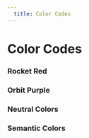 ```yaml
---
  title: Color Codes
---
```


# Color Codes
<h3>
  Rocket Red
</h3>
<ColorSwatchGrid>
  <ColorSwatch variableName="sprk-red" colorName="Rocket Red" />
  <ColorSwatch variableName="sprk-deep-red" />
  <ColorSwatch variableName="sprk-mid-red" />
</ColorSwatchGrid>
<SprkDivider element="span"/>
<h3>
  Orbit Purple
</h3>
<ColorSwatchGrid>
  <ColorSwatch variableName="sprk-purple" colorName="Orbit Purple" />
  <ColorSwatch variableName="sprk-purple-dark" />
  <ColorSwatch variableName="sprk-purple-deep" />
  <ColorSwatch variableName="sprk-purple-light" />
  <ColorSwatch variableName="sprk-purple-lightest" hasOutline={true} />
</ColorSwatchGrid>
<SprkDivider element="span"/>
<h3>
  Neutral Colors
</h3>
<ColorSwatchGrid>
  <ColorSwatch variableName="sprk-white" hasOutline={true} />
  <ColorSwatch variableName="sprk-black" />
  <ColorSwatch variableName="sprk-black-tint-80" />
  <ColorSwatch variableName="sprk-black-tint-70" />
  <ColorSwatch variableName="sprk-black-tint-60" />
  <ColorSwatch variableName="sprk-black-tint-50" />
  <ColorSwatch variableName="sprk-black-tint-40" />
  <ColorSwatch variableName="sprk-black-tint-30" />
  <ColorSwatch variableName="sprk-black-tint-20" hasOutline={true} />
  <ColorSwatch variableName="sprk-black-tint-10" hasOutline={true} />
  <ColorSwatch variableName="sprk-gray" hasOutline={true} />
</ColorSwatchGrid>
<SprkDivider element="span"/>
<h3>
  Semantic Colors
</h3>
<ColorSwatchGrid>
  <ColorSwatch variableName="sprk-green" />
  <ColorSwatch variableName="sprk-blue" />
  <ColorSwatch variableName="sprk-pink" />
  <ColorSwatch variableName="sprk-yellow" />
</ColorSwatchGrid>
<SprkDivider element="span"/>


